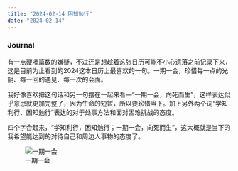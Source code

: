 ```yaml
---
title: "2024-02-14 困知勉行"
date: "2024-02-14"
---
```


### Journal

::: {layout="[70,30]"}
:::: {#col1}
有一点硬凑篇数的嫌疑，不过还是想趁着这张日历可能不小心遗落之前记录下来，这是目前为止看到的2024这本日历上最喜欢的一句。一期一会，珍惜每一点的光阴、每一回的遇见、每一次的会面。

我好像喜欢把这句话和另一句摆在一起来看—“一期一会，向死而生”，这样表达似乎意思就更加完整了，因为生命的短暂，所以要珍惜当下。加上另外两个词“学知利行、困知勉行”表达的对于处事方法和面对困难挑战的态度。

四个字合起来，“学知利行，困知勉行；一期一会，向死而生”，这大概就是当下的我希望能达到的对待自己和周边人事物的态度了。
::::
![一期一会](/journals/2024/02/images/2024-02-14-240214-100035.png){.lightbox}
:::
